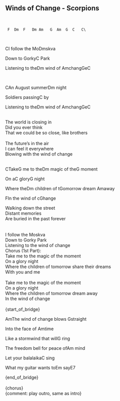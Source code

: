 ## Winds of Change - Scorpions
\
```
 F  Dm  F   Dm Am   G  Am  G  C   C\
```
\
<p class='song show-chords'><span class='chord'>C</span>I follow the Mo<span class='chord'>Dm</span>skva</p>
<p class='song show-chords'>Down to Gorky<span class='chord'>C</span> Park</p>
<p class='song show-chords'>Listening to the<span class='chord'>Dm</span> wind of <span class='chord'>Am</span>chang<span class='chord'>G</span>e<span class='chord'>C</span></p>
\
<p class='song show-chords'><span class='chord'>C</span>An August summer<span class='chord'>Dm</span> night</p>
<p class='song show-chords'>Soldiers passing<span class='chord'>C</span> by</p>
<p class='song show-chords'>Listening to the<span class='chord'>Dm</span> wind of <span class='chord'>Am</span>chang<span class='chord'>G</span>e<span class='chord'>C</span></p>
\
The world is closing in\
Did you ever think\
That we could be so close, like brothers\
\
The future's in the air\
I can feel it everywhere\
Blowing with the wind of change \
\
<p class='song show-chords'><span class='chord'>C</span>Take<span class='chord'>G</span> me to the<span class='chord'>Dm</span> magic of the<span class='chord'>G</span> moment</p>
<p class='song show-chords'>On a<span class='chord'>C</span> glory<span class='chord'>G</span> night</p>
<p class='song show-chords'>Where the<span class='chord'>Dm</span> children of t<span class='chord'>G</span>omorrow dream <span class='chord'>Am</span>away</p>
<p class='song show-chords'><span class='chord'>F</span>In the wind of c<span class='chord'>G</span>hange</p>
Walking down the street\
Distant memories\
Are buried in the past forever\
\
\
I follow the Moskva\
Down to Gorky Park\
Listening to the wind of change\
Chorus (1st Part):\
Take me to the magic of the moment\
On a glory night\
Where the children of tomorrow share their dreams\
With you and me\
\
Take me to the magic of the moment\
On a glory night\
Where the children of tomorrow dream away\
In the wind of change\
\
{start_of_bridge}\
<p class='song show-chords'><span class='chord'>Am</span>The wind of change blows <span class='chord'>G</span>straight</p>
<p class='song show-chords'>Into the face of <span class='chord'>Am</span>time</p>
<p class='song show-chords'>Like a stormwind that will<span class='chord'>G</span> ring</p>
<p class='song show-chords'>The freedom bell for peace of<span class='chord'>Am</span> mind</p>
<p class='song show-chords'>Let your balalaika<span class='chord'>C</span> sing</p>
<p class='song show-chords'>What my guitar wants to<span class='chord'>Em</span> say<span class='chord'>E7</span></p>
{end_of_bridge}\
\
{chorus}\
{comment: play outro, same as intro}\
\
